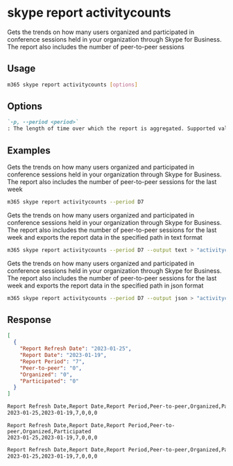 
# skype report activitycounts

Gets the trends on how many users organized and participated in conference sessions held in your organization through Skype for Business. The report also includes the number of peer-to-peer sessions

## Usage

```sh
m365 skype report activitycounts [options]
```

## Options

```md definition-list
`-p, --period <period>`
: The length of time over which the report is aggregated. Supported values `D7`, `D30`, `D90`, `D180`.
```

<Global />

## Examples

Gets the trends on how many users organized and participated in conference sessions held in your organization through Skype for Business. The report also includes the number of peer-to-peer sessions for the last week

```sh
m365 skype report activitycounts --period D7
```

Gets the trends on how many users organized and participated in conference sessions held in your organization through Skype for Business. The report also includes the number of peer-to-peer sessions for the last week and exports the report data in the specified path in text format

```sh
m365 skype report activitycounts --period D7 --output text > "activitycounts.txt"
```

Gets the trends on how many users organized and participated in conference sessions held in your organization through Skype for Business. The report also includes the number of peer-to-peer sessions for the last week and exports the report data in the specified path in json format

```sh
m365 skype report activitycounts --period D7 --output json > "activitycounts.json"
```

## Response

<Tabs>
  <TabItem value="JSON">

  ```json
  [
    {
      "Report Refresh Date": "2023-01-25",
      "Report Date": "2023-01-19",
      "Report Period": "7",
      "Peer-to-peer": "0",
      "Organized": "0",
      "Participated": "0"
    }
  ]
  ```

  </TabItem>
  <TabItem value="Text">

  ```txt
  Report Refresh Date,Report Date,Report Period,Peer-to-peer,Organized,Participated
  2023-01-25,2023-01-19,7,0,0,0
  ```

  </TabItem>
  <TabItem value="CSV">

  ```csv
  Report Refresh Date,Report Date,Report Period,Peer-to-peer,Organized,Participated
  2023-01-25,2023-01-19,7,0,0,0
  ```

  </TabItem>
  <TabItem value="Markdown">

  ```md
  Report Refresh Date,Report Date,Report Period,Peer-to-peer,Organized,Participated
  2023-01-25,2023-01-19,7,0,0,0
  ```

  </TabItem>
</Tabs>

